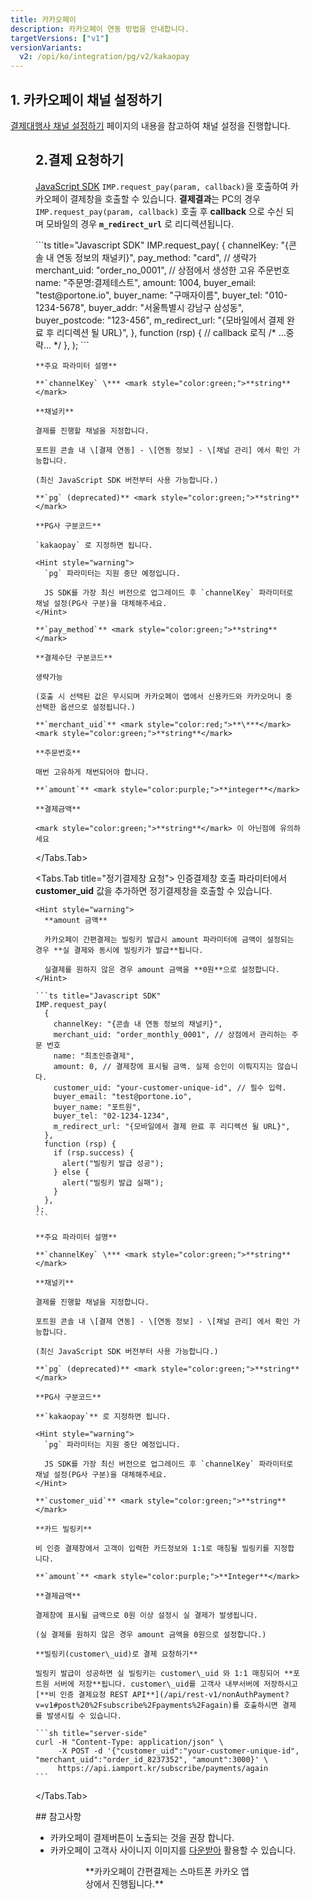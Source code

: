 ```yaml
---
title: 카카오페이
description: 카카오페이 연동 방법을 안내합니다.
targetVersions: ["v1"]
versionVariants:
  v2: /opi/ko/integration/pg/v2/kakaopay
---
```



## 1. 카카오페이 채널 설정하기

[결제대행사 채널 설정하기](/opi/ko/integration/ready/readme#3-결제대행사-채널-설정하기) 페이지의 내용을 참고하여 채널 설정을 진행합니다.

<Figure src="/gitbook-assets/ko/screenshot 2022-05-29 8.08.40.png" />

## 2.결제 요청하기

[JavaScript SDK](/sdk/ko/v1-sdk/javascript-sdk-old/readme) `IMP.request_pay(param, callback)`을 호출하여
카카오페이 결제창을 호출할 수 있습니다. **결제결과**는 PC의 경우 `IMP.request_pay(param, callback)`
호출 후 **callback** 으로 수신 되며
모바일의 경우 **`m_redirect_url`** 로 리디렉션됩니다.

<Tabs>
  <Tabs.Tab title="일반결제창 요청">
    ```ts title="Javascript SDK"
    IMP.request_pay(
      {
        channelKey: "{콘솔 내 연동 정보의 채널키}",
        pay_method: "card", // 생략가
        merchant_uid: "order_no_0001", // 상점에서 생성한 고유 주문번호
        name: "주문명:결제테스트",
        amount: 1004,
        buyer_email: "test@portone.io",
        buyer_name: "구매자이름",
        buyer_tel: "010-1234-5678",
        buyer_addr: "서울특별시 강남구 삼성동",
        buyer_postcode: "123-456",
        m_redirect_url: "{모바일에서 결제 완료 후 리디렉션 될 URL}",
      },
      function (rsp) {
        // callback 로직
        /* ...중략... */
      },
    );
    ```

    **주요 파라미터 설명**

    **`channelKey` \*** <mark style="color:green;">**string**</mark>

    **채널키**

    결제를 진행할 채널을 지정합니다.

    포트원 콘솔 내 \[결제 연동] - \[연동 정보] - \[채널 관리] 에서 확인 가능합니다.

    (최신 JavaScript SDK 버전부터 사용 가능합니다.)

    **`pg` (deprecated)** <mark style="color:green;">**string**</mark>

    **PG사 구분코드**

    `kakaopay` 로 지정하면 됩니다.

    <Hint style="warning">
      `pg` 파라미터는 지원 중단 예정입니다.

      JS SDK를 가장 최신 버전으로 업그레이드 후 `channelKey` 파라미터로 채널 설정(PG사 구분)을 대체해주세요.
    </Hint>

    **`pay_method`** <mark style="color:green;">**string**</mark>

    **결제수단 구분코드**

    생략가능

    (호출 시 선택된 값은 무시되며 카카오페이 앱에서 신용카드와 카카오머니 중 선택한 옵션으로 설정됩니다.)

    **`merchant_uid`** <mark style="color:red;">**\***</mark> <mark style="color:green;">**string**</mark>

    **주문번호**

    매번 고유하게 채번되어야 합니다.

    **`amount`** <mark style="color:purple;">**integer**</mark>

    **결제금액**

    <mark style="color:green;">**string**</mark> 이 아닌점에 유의하세요
  </Tabs.Tab>

  <Tabs.Tab title="정기결제창 요청">
    인증결제창 호출 파라미터에서 **customer\_uid** 값을 추가하면 정기결제창을 호출할 수 있습니다.

    <Hint style="warning">
      **amount 금액**

      카카오페이 간편결제는 빌링키 발급시 amount 파라미터에 금액이 설정되는 경우 **실 결제와 동시에 빌링키가 발급**됩니다.

      실결제를 원하지 않은 경우 amount 금액을 **0원**으로 설정합니다.
    </Hint>

    ```ts title="Javascript SDK"
    IMP.request_pay(
      {
        channelKey: "{콘솔 내 연동 정보의 채널키}",
        merchant_uid: "order_monthly_0001", // 상점에서 관리하는 주문 번호
        name: "최초인증결제",
        amount: 0, // 결제창에 표시될 금액. 실제 승인이 이뤄지지는 않습니다.
        customer_uid: "your-customer-unique-id", // 필수 입력.
        buyer_email: "test@portone.io",
        buyer_name: "포트원",
        buyer_tel: "02-1234-1234",
        m_redirect_url: "{모바일에서 결제 완료 후 리디렉션 될 URL}",
      },
      function (rsp) {
        if (rsp.success) {
          alert("빌링키 발급 성공");
        } else {
          alert("빌링키 발급 실패");
        }
      },
    );
    ```

    **주요 파라미터 설명**

    **`channelKey` \*** <mark style="color:green;">**string**</mark>

    **채널키**

    결제를 진행할 채널을 지정합니다.

    포트원 콘솔 내 \[결제 연동] - \[연동 정보] - \[채널 관리] 에서 확인 가능합니다.

    (최신 JavaScript SDK 버전부터 사용 가능합니다.)

    **`pg` (deprecated)** <mark style="color:green;">**string**</mark>

    **PG사 구분코드**

    **`kakaopay`** 로 지정하면 됩니다.

    <Hint style="warning">
      `pg` 파라미터는 지원 중단 예정입니다.

      JS SDK를 가장 최신 버전으로 업그레이드 후 `channelKey` 파라미터로 채널 설정(PG사 구분)을 대체해주세요.
    </Hint>

    **`customer_uid`** <mark style="color:green;">**string**</mark>

    **카드 빌링키**

    비 인증 결제창에서 고객이 입력한 카드정보와 1:1로 매칭될 빌링키를 지정합니다.

    **`amount`** <mark style="color:purple;">**Integer**</mark>

    **결제금액**

    결제창에 표시될 금액으로 0원 이상 설정시 실 결제가 발생됩니다.

    (실 결제를 원하지 않은 경우 amount 금액을 0원으로 설정합니다.)

    **빌링키(customer\_uid)로 결제 요청하기**

    빌링키 발급이 성공하면 실 빌링키는 customer\_uid 와 1:1 매칭되어 **포트원 서버에 저장**됩니다. customer\_uid를 고객사 내부서버에 저장하시고 [**비 인증 결제요청 REST API**](/api/rest-v1/nonAuthPayment?v=v1#post%20%2Fsubscribe%2Fpayments%2Fagain)를 호출하시면 결제를 발생시킬 수 있습니다.

    ```sh title="server-side"
    curl -H "Content-Type: application/json" \
         -X POST -d '{"customer_uid":"your-customer-unique-id", "merchant_uid":"order_id_8237352", "amount":3000}' \
         https://api.iamport.kr/subscribe/payments/again
    ```
  </Tabs.Tab>
</Tabs>

<Hint style="info">
  ## 참고사항

  - 카카오페이 결제버튼이 노출되는 것을 권장 합니다.
  - 카카오페이 고객사 사이니지 이미지를 [다운받아](http://biz.kakaopay.com/online/guide) 활용할 수 있습니다.

  <Figure src="https://t1.daumcdn.net/kakaopay/biz-web-home/production/v1.0.0_1693458401577/static/media/img_online_guide_logo_ex.c3e95868.png" />

  <Figure src="https://t1.daumcdn.net/kakaopay/biz-web-home/production/v1.0.0_1693458401577/static/media/img_online_guide_signage_ex.a406536b.png" />
</Hint>

<Hint style="info">
  **카카오페이 간편결제는 스마트폰 카카오 앱상에서 진행됩니다.**
</Hint>
